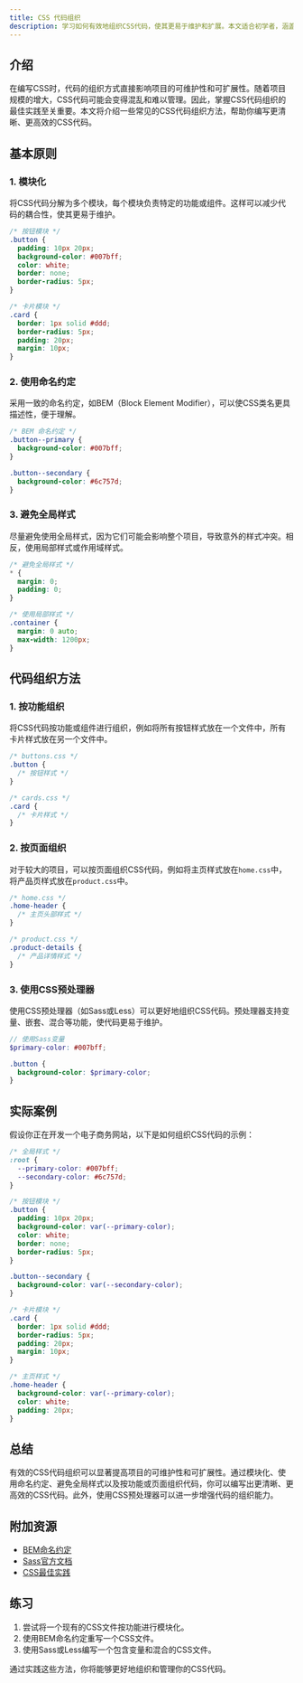 ```yaml
---
title: CSS 代码组织
description: 学习如何有效地组织CSS代码，使其更易于维护和扩展。本文适合初学者，涵盖CSS代码组织的基本原则、方法和实际案例。
---
```


## 介绍

在编写CSS时，代码的组织方式直接影响项目的可维护性和可扩展性。随着项目规模的增大，CSS代码可能会变得混乱和难以管理。因此，掌握CSS代码组织的最佳实践至关重要。本文将介绍一些常见的CSS代码组织方法，帮助你编写更清晰、更高效的CSS代码。

## 基本原则

### 1. 模块化

将CSS代码分解为多个模块，每个模块负责特定的功能或组件。这样可以减少代码的耦合性，使其更易于维护。

```css
/* 按钮模块 */
.button {
  padding: 10px 20px;
  background-color: #007bff;
  color: white;
  border: none;
  border-radius: 5px;
}

/* 卡片模块 */
.card {
  border: 1px solid #ddd;
  border-radius: 5px;
  padding: 20px;
  margin: 10px;
}
```

### 2. 使用命名约定

采用一致的命名约定，如BEM（Block Element Modifier），可以使CSS类名更具描述性，便于理解。

```css
/* BEM 命名约定 */
.button--primary {
  background-color: #007bff;
}

.button--secondary {
  background-color: #6c757d;
}
```

### 3. 避免全局样式

尽量避免使用全局样式，因为它们可能会影响整个项目，导致意外的样式冲突。相反，使用局部样式或作用域样式。

```css
/* 避免全局样式 */
* {
  margin: 0;
  padding: 0;
}

/* 使用局部样式 */
.container {
  margin: 0 auto;
  max-width: 1200px;
}
```

## 代码组织方法

### 1. 按功能组织

将CSS代码按功能或组件进行组织，例如将所有按钮样式放在一个文件中，所有卡片样式放在另一个文件中。

```css
/* buttons.css */
.button {
  /* 按钮样式 */
}

/* cards.css */
.card {
  /* 卡片样式 */
}
```

### 2. 按页面组织

对于较大的项目，可以按页面组织CSS代码，例如将主页样式放在`home.css`中，将产品页样式放在`product.css`中。

```css
/* home.css */
.home-header {
  /* 主页头部样式 */
}

/* product.css */
.product-details {
  /* 产品详情样式 */
}
```

### 3. 使用CSS预处理器

使用CSS预处理器（如Sass或Less）可以更好地组织CSS代码。预处理器支持变量、嵌套、混合等功能，使代码更易于维护。

```scss
// 使用Sass变量
$primary-color: #007bff;

.button {
  background-color: $primary-color;
}
```

## 实际案例

假设你正在开发一个电子商务网站，以下是如何组织CSS代码的示例：

```css
/* 全局样式 */
:root {
  --primary-color: #007bff;
  --secondary-color: #6c757d;
}

/* 按钮模块 */
.button {
  padding: 10px 20px;
  background-color: var(--primary-color);
  color: white;
  border: none;
  border-radius: 5px;
}

.button--secondary {
  background-color: var(--secondary-color);
}

/* 卡片模块 */
.card {
  border: 1px solid #ddd;
  border-radius: 5px;
  padding: 20px;
  margin: 10px;
}

/* 主页样式 */
.home-header {
  background-color: var(--primary-color);
  color: white;
  padding: 20px;
}
```

## 总结

有效的CSS代码组织可以显著提高项目的可维护性和可扩展性。通过模块化、使用命名约定、避免全局样式以及按功能或页面组织代码，你可以编写出更清晰、更高效的CSS代码。此外，使用CSS预处理器可以进一步增强代码的组织能力。

## 附加资源

- [BEM命名约定](http://getbem.com/)
- [Sass官方文档](https://sass-lang.com/documentation)
- [CSS最佳实践](https://developer.mozilla.org/en-US/docs/Learn/CSS/Building_blocks/Organizing)

## 练习

1. 尝试将一个现有的CSS文件按功能进行模块化。
2. 使用BEM命名约定重写一个CSS文件。
3. 使用Sass或Less编写一个包含变量和混合的CSS文件。

通过实践这些方法，你将能够更好地组织和管理你的CSS代码。